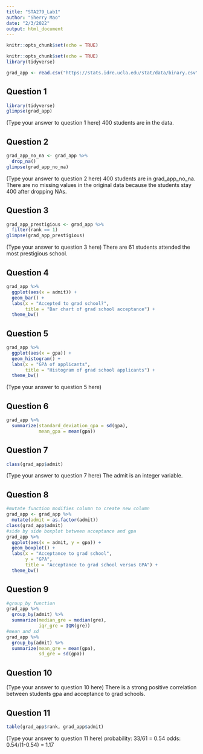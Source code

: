 ```yaml
---
title: "STA279_Lab1"
author: "Sherry Mao"
date: "2/3/2022"
output: html_document
---
```


```r
knitr::opts_chunk$set(echo = TRUE)
```

```r
knitr::opts_chunk$set(echo = TRUE)
library(tidyverse)
```

```r
grad_app <- read.csv("https://stats.idre.ucla.edu/stat/data/binary.csv")
```



## Question 1

```r
library(tidyverse)
glimpse(grad_app)
```

(Type your answer to question 1 here)
400 students are in the data. 

## Question 2

```r
grad_app_no_na <- grad_app %>%
  drop_na()
glimpse(grad_app_no_na)
```

(Type your answer to question 2 here)
400 students are in grad_app_no_na. There are no missing values in the original data because the students stay 400 after dropping NAs.

## Question 3

```r
grad_app_prestigious <- grad_app %>%
  filter(rank == 1)
glimpse(grad_app_prestigious)
```

(Type your answer to question 3 here)
There are 61 students attended the most prestigious school. 

## Question 4

```r
grad_app %>%
  ggplot(aes(x = admit)) +
  geom_bar() +
  labs(x = "Accepted to grad school?",
       title = "Bar chart of grad school acceptance") +
  theme_bw()
```

## Question 5

```r
grad_app %>%
  ggplot(aes(x = gpa)) +
  geom_histogram() +
  labs(x = "GPA of applicants",
       title = "Histogram of grad school applicants") +
  theme_bw()
```

(Type your answer to question 5 here)


## Question 6

```r
grad_app %>%
  summarize(standard_deviation_gpa = sd(gpa),
            mean_gpa = mean(gpa))
```


## Question 7

```r
class(grad_app$admit)
```

(Type your answer to question 7 here)
The admit is an integer variable. 


## Question 8

```r
#mutate function modifies column to create new column
grad_app <- grad_app %>%
  mutate(admit = as.factor(admit))
class(grad_app$admit)
#side by side boxplot between acceptance and gpa
grad_app %>%
  ggplot(aes(x = admit, y = gpa)) +
  geom_boxplot() +
  labs(x = "Acceptance to grad school",
       y = "GPA",
       title = "Acceptance to grad school versus GPA") +
  theme_bw()
```


## Question 9

```r
#group_by function
grad_app %>%
  group_by(admit) %>%
  summarize(median_gre = median(gre),
            iqr_gre = IQR(gre))
#mean and sd
grad_app %>%
  group_by(admit) %>%
  summarize(mean_gre = mean(gpa),
            sd_gre = sd(gpa))
```


## Question 10

(Type your answer to question 10 here)
There is a strong positive correlation between students gpa and acceptance to grad schools. 


## Question 11

```r
table(grad_app$rank, grad_app$admit)
```

(Type your answer to question 11 here)
probability: 33/61 = 0.54
odds: 0.54/(1-0.54) = 1.17


